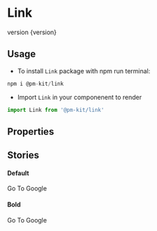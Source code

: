 
<Meta title="Design System|Link" componenent={Link} />

# Link
<Subtitle>
version {version}
</Subtitle>

## Usage
* To install `Link` package with npm run terminal:

```jsx
npm i @pm-kit/link
```
* Import `Link` in your componenent to render

```jsx
import Link from '@pm-kit/link'
```

## Properties 

<Props of={Link} />

## Stories

#### Default
<Preview>
<Story name="Default">
  <Link href="http://www.google.com">Go To Google</Link>
</Story>
</Preview>

#### Bold
<Preview>
<Story name="Bold">
  <Paragraph weight={weight.bold}>
    <Link href="http://www.google.com" target="_blank">Go To Google</Link>
  </Paragraph>
</Story>
</Preview>